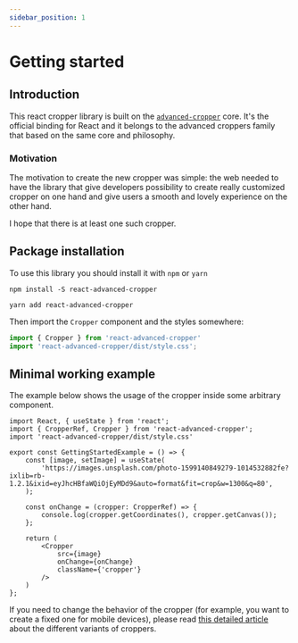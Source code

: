```yaml
---
sidebar_position: 1
---
```



# Getting started

## Introduction

This react cropper library is built on the [`advanced-cropper`](https://github.com/Norserium/advanced-cropper) core. It's the official
binding for React and it belongs to the advanced croppers family that based on the same core and philosophy.

### Motivation

The motivation to create the new cropper was simple: the web needed to have the library that give developers possibility to create really
customized cropper on one hand and give users a smooth and lovely experience on the other hand.

I hope that there is at least one such cropper.

## Package installation

To use this library you should install it with `npm` or `yarn`

```shell
npm install -S react-advanced-cropper
```

```shell
yarn add react-advanced-cropper
```

Then import the `Cropper` component and the styles somewhere:

```ts
import { Cropper } from 'react-advanced-cropper'
import 'react-advanced-cropper/dist/style.css';
```
## Minimal working example

The example below shows the usage of the cropper inside some arbitrary component.

<GettingStartedExample/>

```tsx
import React, { useState } from 'react';
import { CropperRef, Cropper } from 'react-advanced-cropper';
import 'react-advanced-cropper/dist/style.css'

export const GettingStartedExample = () => {
	const [image, setImage] = useState(
		'https://images.unsplash.com/photo-1599140849279-1014532882fe?ixlib=rb-1.2.1&ixid=eyJhcHBfaWQiOjEyMDd9&auto=format&fit=crop&w=1300&q=80',
	);

	const onChange = (cropper: CropperRef) => {
		console.log(cropper.getCoordinates(), cropper.getCanvas());
	};

	return (
		<Cropper
			src={image}
			onChange={onChange}
			className={'cropper'}
		/>
	)
};
```

If you need to change the behavior of the cropper (for example, you want to create a fixed one for mobile devices),
please read [this detailed article](/docs/guides/cropper-types) about the different variants of croppers.
